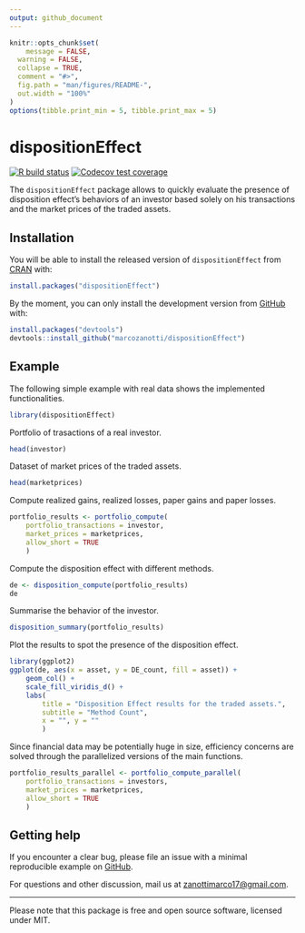 ```yaml
---
output: github_document
---
```


<!-- README.md is generated from README.Rmd. Please edit that file -->

```r
knitr::opts_chunk$set(
	message = FALSE, 
  warning = FALSE,
  collapse = TRUE,
  comment = "#>",
  fig.path = "man/figures/README-",
  out.width = "100%"
)
options(tibble.print_min = 5, tibble.print_max = 5)
```


# dispositionEffect
<!--<img src='man/figures/logo.png' align="right" height="139" /> -->

<!-- badges: start -->
[![R build status](https://github.com/marcozanotti/dispositionEffect/workflows/R-CMD-check/badge.svg)](https://github.com/marcozanotti/dispositionEffect/actions)
[![Codecov test coverage](https://codecov.io/gh/marcozanotti/dispositionEffect/branch/master/graph/badge.svg)](https://codecov.io/gh/marcozanotti/dispositionEffect?branch=master)
<!-- badges: end -->

The `dispositionEffect` package allows to quickly evaluate the presence of 
disposition effect’s behaviors of an investor based solely on his transactions 
and the market prices of the traded assets.


## Installation

You will be able to install the released version of `dispositionEffect` from 
[CRAN](https://CRAN.R-project.org) with:

``` r
install.packages("dispositionEffect")
```

By the moment, you can only install the development version from 
[GitHub](https://github.com/) with:

``` r
install.packages("devtools")
devtools::install_github("marcozanotti/dispositionEffect")
```


## Example

The following simple example with real data shows the implemented functionalities. 

```r
library(dispositionEffect)
```

Portfolio of trasactions of a real investor.

```r
head(investor)
```

Dataset of market prices of the traded assets.

```r
head(marketprices)
```

Compute realized gains, realized losses, paper gains and paper losses.

```r
portfolio_results <- portfolio_compute(
	portfolio_transactions = investor, 
	market_prices = marketprices, 
	allow_short = TRUE
	)
```

Compute the disposition effect with different methods.

```r
de <- disposition_compute(portfolio_results)
de
```

Summarise the behavior of the investor.

```r
disposition_summary(portfolio_results)
```

Plot the results to spot the presence of the disposition effect.

```r
library(ggplot2)
ggplot(de, aes(x = asset, y = DE_count, fill = asset)) +
	geom_col() +
	scale_fill_viridis_d() +
	labs(
		title = "Disposition Effect results for the traded assets.",
		subtitle = "Method Count",
		x = "", y = ""
		)
```

Since financial data may be potentially huge in size, efficiency concerns are
solved through the parallelized versions of the main functions.

```r
portfolio_results_parallel <- portfolio_compute_parallel(
	portfolio_transactions = investors, 
	market_prices = marketprices, 
	allow_short = TRUE
	)
```


## Getting help

If you encounter a clear bug, please file an issue with a minimal reproducible 
example on [GitHub](https://github.com/marcozanotti/dispositionEffect/issues). 

For questions and other discussion, mail us at <zanottimarco17@gmail.com>.  


---
Please note that this package is free and open source software, licensed under MIT.

